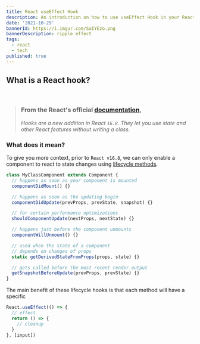 ```yaml
---
title: React useEffect Hook 
description: An introduction on how to use useEffect Hook in your React application
date: '2021-10-29'
bannerId: https://i.imgur.com/SaIYEzo.png
bannerDescription: ripple effect
tags:
  - react
  - tech
published: true
---
```


## What is a React hook?

<br />

> ### From the React's official [documentation](https://reactjs.org/docs/hooks-intro.html),
> _Hooks are a new addition in React `16.8`. They let you use state and other_ 
> _React features without writing a class._

### What does it mean?
To give you more context, prior to `React v16.8`, we can only enable a component
to react to state changes using [lifecycle methods](https://reactjs.org/docs/state-and-lifecycle.html#adding-lifecycle-methods-to-a-class).


```jsx
class MyClassComponent extends Component {
  // happens as soon as your component is mounted
  componentDidMount() {}

  // happens as soon as the updating begin
  componentDidUpdate(prevProps, prevState, snapshot) {}

  // for certain performance optimizations
  shouldComponentUpdate(nextProps, nextState) {}

  // happens just before the component unmounts
  componentWillUnmount() {}

  // used when the state of a component
  // depends on changes of props
  static getDerivedStateFromProps(props, state) {}

  // gets called before the most recent render output
  getSnapshotBeforeUpdate(prevProps, prevState) {}
}
```

The main benefit of these lifecycle hooks is that
each method will have a specific


```jsx
React.useEffect(() => {
  // effect
  return () => {
    // cleanup
  }
}, [input])
```

<!-- to have a state and be able to manage it if a component is created using a `class`. -->
